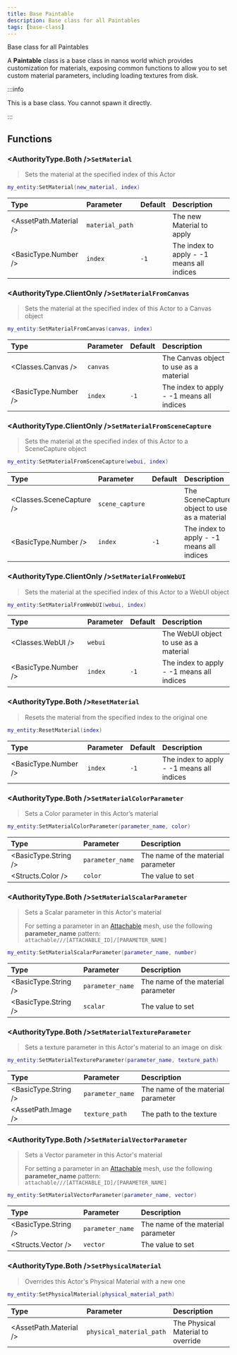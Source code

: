 ```yaml
---
title: Base Paintable
description: Base class for all Paintables
tags: [base-class]
---
```



Base class for all Paintables


A **Paintable** class is a base class in nanos world which provides customization for materials, exposing common functions to allow you to set custom material parameters, including loading textures from disk.

:::info

This is a base class. You cannot spawn it directly.

:::


## Functions


<BasePaintableFunctions hidden_reference={true} />


### <AuthorityType.Both />`SetMaterial`

> Sets the material at the specified index of this Actor

```lua
my_entity:SetMaterial(new_material, index)
```

| Type | Parameter | Default | Description |
| :--- | :--- | :--- | :--- |
| <AssetPath.Material /> | `material_path` |  | The new Material to apply |
| <BasicType.Number /> | `index` | `-1` | The index to apply - -1 means all indices |


### <AuthorityType.ClientOnly />`SetMaterialFromCanvas`

> Sets the material at the specified index of this Actor to a Canvas object

```lua
my_entity:SetMaterialFromCanvas(canvas, index)
```

| Type | Parameter | Default | Description |
| :--- | :--- | :--- | :--- |
| <Classes.Canvas /> | `canvas` | | The Canvas object to use as a material |
| <BasicType.Number /> | `index` | `-1` | The index to apply - -1 means all indices |


### <AuthorityType.ClientOnly />`SetMaterialFromSceneCapture`

> Sets the material at the specified index of this Actor to a SceneCapture object

```lua
my_entity:SetMaterialFromSceneCapture(webui, index)
```

| Type | Parameter | Default | Description |
| :--- | :--- | :--- | :--- |
| <Classes.SceneCapture /> | `scene_capture` | | The SceneCapture object to use as a material |
| <BasicType.Number /> | `index` | `-1` | The index to apply - -1 means all indices |


### <AuthorityType.ClientOnly />`SetMaterialFromWebUI`

> Sets the material at the specified index of this Actor to a WebUI object

```lua
my_entity:SetMaterialFromWebUI(webui, index)
```

| Type | Parameter | Default | Description |
| :--- | :--- | :--- | :--- |
| <Classes.WebUI /> | `webui` | | The WebUI object to use as a material |
| <BasicType.Number /> | `index` | `-1` | The index to apply - -1 means all indices |


### <AuthorityType.Both />`ResetMaterial`

> Resets the material from the specified index to the original one

```lua
my_entity:ResetMaterial(index)
```

| Type | Parameter | Default | Description |
| :--- | :--- | :--- | :--- |
| <BasicType.Number /> | `index` | `-1` | The index to apply - -1 means all indices |


### <AuthorityType.Both />`SetMaterialColorParameter`

> Sets a Color parameter in this Actor’s material

```lua
my_entity:SetMaterialColorParameter(parameter_name, color)
```

| Type | Parameter | Description |
| :--- | :--- | :--- |
| <BasicType.String /> | `parameter_name` | The name of the material parameter |
| <Structs.Color /> | `color` | The value to set |


### <AuthorityType.Both />`SetMaterialScalarParameter`

> Sets a Scalar parameter in this Actor's material
> 
> For setting a parameter in an [Attachable](/docs/scripting-reference/classes/character#addskeletalmeshattached) mesh, use the following **parameter_name** pattern: `attachable///[ATTACHABLE_ID]/[PARAMETER_NAME]`

```lua
my_entity:SetMaterialScalarParameter(parameter_name, number)
```

| Type | Parameter | Description |
| :--- | :--- | :--- |
| <BasicType.String /> | `parameter_name` | The name of the material parameter |
| <BasicType.String /> | `scalar` | The value to set |


### <AuthorityType.Both />`SetMaterialTextureParameter`

> Sets a texture parameter in this Actor's material to an image on disk

```lua
my_entity:SetMaterialTextureParameter(parameter_name, texture_path)
```

| Type | Parameter | Description |
| :--- | :--- | :--- |
| <BasicType.String /> | `parameter_name` | The name of the material parameter |
| <AssetPath.Image /> | `texture_path` | The path to the texture |


### <AuthorityType.Both />`SetMaterialVectorParameter`

> Sets a Vector parameter in this Actor's material
> 
> For setting a parameter in an [Attachable](/docs/scripting-reference/classes/character#addskeletalmeshattached) mesh, use the following **parameter_name** pattern: `attachable///[ATTACHABLE_ID]/[PARAMETER_NAME]`

```lua
my_entity:SetMaterialVectorParameter(parameter_name, vector)
```

| Type | Parameter | Description |
| :--- | :--- | :--- |
| <BasicType.String /> | `parameter_name` | The name of the material parameter |
| <Structs.Vector /> | `vector` | The value to set |


### <AuthorityType.Both />`SetPhysicalMaterial`

> Overrides this Actor's Physical Material with a new one

```lua
my_entity:SetPhysicalMaterial(physical_material_path)
```

| Type | Parameter | Description |
| :--- | :--- | :--- |
| <AssetPath.Material /> | `physical_material_path` | The Physical Material to override |

